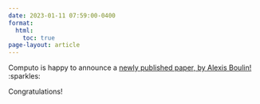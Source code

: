 ```yaml
---
date: 2023-01-11 07:59:00-0400
format:
  html:
    toc: true
page-layout: article
---
```


Computo is happy to announce a [newly published paper, by Alexis Boulin!](https://computo.sfds.asso.fr/publications/) :sparkles:

Congratulations!
